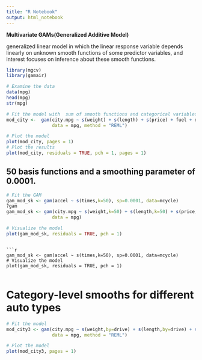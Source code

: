 ```yaml
---
title: "R Notebook"
output: html_notebook
---
```


**Multivariate GAMs(Generalized Additive Model)**

generalized linear model in which the linear response variable depends linearly on unknown smooth functions of some predictor variables, and interest focuses on inference about these smooth functions.

```r
library(mgcv)
library(gamair)

# Examine the data
data(mpg)
head(mpg)
str(mpg)

# Fit the model with  sum of smooth functions and categorical variables
mod_city <-  gam(city.mpg ~ s(weight) + s(length) + s(price) + fuel + drive + style, 
                 data = mpg, method = "REML")

# Plot the model
plot(mod_city, pages = 1)
# Plot the results
plot(mod_city, residuals = TRUE, pch = 1, pages = 1)
```

## 50 basis functions and a smoothing parameter of 0.0001.
```r
# Fit the GAM
gam_mod_sk <- gam(accel ~ s(times,k=50), sp=0.0001, data=mcycle)
?gam
gam_mod_sk <- gam(city.mpg ~ s(weight,k=50) + s(length,k=50) + s(price,k=50) + fuel + drive + style, sp=0.0001, 
                 data = mpg)

# Visualize the model
plot(gam_mod_sk, residuals = TRUE, pch = 1)
```
```

```r
gam_mod_sk <- gam(accel ~ s(times,k=50), sp=0.0001, data=mcycle)
# Visualize the model
plot(gam_mod_sk, residuals = TRUE, pch = 1)
```

```r

```

# Category-level smooths for different auto types
```r
# Fit the model
mod_city3 <- gam(city.mpg ~ s(weight,by=drive) + s(length,by=drive) + s(price,by=drive) +drive,
                 data = mpg, method = "REML")

# Plot the model
plot(mod_city3, pages = 1)
```

